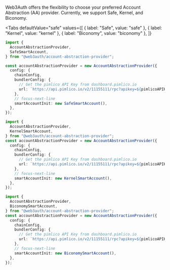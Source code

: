 
Web3Auth offers the flexibility to choose your preferred Account Abstraction (AA) provider.
Currently, we support Safe, Kernel, and Biconomy.

<Tabs
defaultValue="safe"
values={[
  { label: "Safe", value: "safe" },
  { label: "Kernel", value: "kernel" },
  { label: "Biconomy", value: "biconomy" },
]}
>

<TabItem value="safe">

```ts
import {
  AccountAbstractionProvider,
  SafeSmartAccount,
} from "@web3auth/account-abstraction-provider";

const accountAbstractionProvider = new AccountAbstractionProvider({
  config: {
    chainConfig,
    bundlerConfig: {
      // Get the pimlico API Key from dashboard.pimlico.io
      url: `https://api.pimlico.io/v2/11155111/rpc?apikey=${pimlicoAPIKey}`,
    },
    // focus-next-line
    smartAccountInit: new SafeSmartAccount(),
  },
});
```

</TabItem>

<TabItem value="kernel">

```ts
import {
  AccountAbstractionProvider,
  KernelSmartAccount,
} from "@web3auth/account-abstraction-provider";
const accountAbstractionProvider = new AccountAbstractionProvider({
  config: {
    chainConfig,
    bundlerConfig: {
      // Get the pimlico API Key from dashboard.pimlico.io
      url: `https://api.pimlico.io/v2/11155111/rpc?apikey=${pimlicoAPIKey}`,
    },
    // focus-next-line
    smartAccountInit: new KernelSmartAccount(),
  },
});
```

</TabItem>

<TabItem value="biconomy">

```ts
import {
  AccountAbstractionProvider,
  BiconomySmartAccount,
} from "@web3auth/account-abstraction-provider";
const accountAbstractionProvider = new AccountAbstractionProvider({
  config: {
    chainConfig,
    bundlerConfig: {
      // Get the pimlico API Key from dashboard.pimlico.io
      url: `https://api.pimlico.io/v2/11155111/rpc?apikey=${pimlicoAPIKey}`,
    },
    // focus-next-line
    smartAccountInit: new BiconomySmartAccount(),
  },
});
```

</TabItem>
</Tabs>
